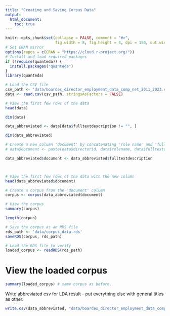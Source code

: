 ```yaml
---
title: "Creating and Saving Corpus Data"
output: 
  html_document:
    toc: true
---
```


```r
knitr::opts_chunk$set(collapse = FALSE, comment = "#>", 
                      fig.width = 8, fig.height = 4, dpi = 150, out.width = 760)
# Set CRAN mirror
options(repos = c(CRAN = "https://cloud.r-project.org/"))
# Install and load required packages
if (!require(quanteda)) {
  install.packages("quanteda")
}
library(quanteda)
```

```r
# Load the CSV file
csv_path <- 'data/boardex_director_employment_data_comp_net_2011_2023.csv'
data <- read.csv(csv_path, stringsAsFactors = FALSE)

# View the first few rows of the data
head(data)
```

```r
dim(data)
```
```r
data_abbreviated <- data[data$fulltextdescription != "", ]

dim(data_abbreviated)
```


```r
# Create a new column 'document' by concatenating 'role name' and 'fulltextdescription'
# data$document <- paste(data$directorid, data$rolename, data$fulltextdescription, sep = " - ")

data_abbreviated$document <- data_abbreviated$fulltextdescription



# View the first few rows of the data with the new column
head(data_abbreviated$document)
```

```r
# Create a corpus from the 'document' column
corpus <- corpus(data_abbreviated$document)

# View the corpus
summary(corpus)
```

```r
length(corpus)
```


```r
# Save the corpus as an RDS file
rds_path <- 'data/corpus_data.rds'
saveRDS(corpus, rds_path)
```


```r
# Load the RDS file to verify
loaded_corpus <- readRDS(rds_path)
```

# View the loaded corpus

```r
summary(loaded_corpus) # same corpus as before.
```

Write abbreviated csv for LDA result - put everything else with general titles as other.

```r
write.csv(data_abbreviated, "data/boardex_director_employment_data_comp_net_2011_2023_without_blank_job_descriptions.csv")
```



